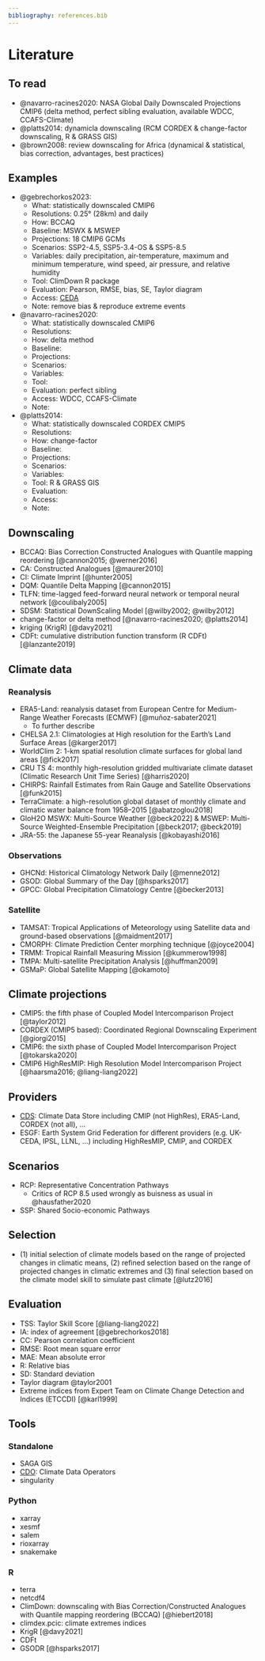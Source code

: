 ```yaml
---
bibliography: references.bib
---
```


# Literature {.unnumbered}

## To read

-   @navarro-racines2020: NASA Global Daily Downscaled Projections CMIP6 (delta method, perfect sibling evaluation, available WDCC, CCAFS-Climate)
-   @platts2014: dynamicla downscaling (RCM CORDEX & change-factor downscaling, R & GRASS GIS)
-   @brown2008: review downscaling for Africa (dynamical & statistical, bias correction, advantages, best practices)

## Examples

-   @gebrechorkos2023:
    -   What: statistically downscaled CMIP6
    -   Resolutions: 0.25° (28km) and daily
    -   How: BCCAQ
    -   Baseline: MSWX & MSWEP
    -   Projections: 18 CMIP6 GCMs
    -   Scenarios: SSP2-4.5, SSP5-3.4-OS & SSP5-8.5
    -   Variables: daily precipitation, air-temperature, maximum and minimum temperature, wind speed, air pressure, and relative humidity
    -   Tool: ClimDown R package
    -   Evaluation: Pearson, RMSE, bias, SE, Taylor diagram
    -   Access: [CEDA](https://catalogue.ceda.ac.uk/uuid/c107618f1db34801bb88a1e927b82317)
    -   Note: remove bias & reproduce extreme events
-   @navarro-racines2020:
    -   What: statistically downscaled CMIP6
    -   Resolutions:
    -   How: delta method
    -   Baseline:
    -   Projections:
    -   Scenarios:
    -   Variables:
    -   Tool:
    -   Evaluation: perfect sibling
    -   Access: WDCC, CCAFS-Climate
    -   Note:
-   @platts2014:
    -   What: statistically downscaled CORDEX CMIP5
    -   Resolutions:
    -   How: change-factor
    -   Baseline:
    -   Projections:
    -   Scenarios:
    -   Variables:
    -   Tool: R & GRASS GIS
    -   Evaluation:
    -   Access:
    -   Note:

## Downscaling

-   BCCAQ: Bias Correction Constructed Analogues with Quantile mapping reordering [@cannon2015; @werner2016]
-   CA: Constructed Analogues [@maurer2010]
-   CI: Climate Imprint [@hunter2005]
-   DQM: Quantile Delta Mapping [@cannon2015]
-   TLFN: time-lagged feed-forward neural network or temporal neural network [@coulibaly2005]
-   SDSM: Statistical DownScaling Model [@wilby2002; @wilby2012]
-   change-factor or delta method [@navarro-racines2020; @platts2014]
-   kriging (KrigR) [@davy2021]
-   CDFt: cumulative distribution function transform (R CDFt) [@lanzante2019]

## Climate data

### Reanalysis

-   ERA5-Land: reanalysis dataset from European Centre for Medium-Range Weather Forecasts (ECMWF) [@muñoz-sabater2021]
    -   To further describe
-   CHELSA 2.1: Climatologies at High resolution for the Earth's Land Surface Areas [@karger2017]
-   WorldClim 2: 1-km spatial resolution climate surfaces for global land areas [@fick2017]
-   CRU TS 4: monthly high-resolution gridded multivariate climate dataset (Climatic Research Unit Time Series) [@harris2020]
-   CHIRPS: Rainfall Estimates from Rain Gauge and Satellite Observations [@funk2015]
-   TerraClimate: a high-resolution global dataset of monthly climate and climatic water balance from 1958--2015 [@abatzoglou2018]
-   GloH2O MSWX: Multi-Source Weather [@beck2022] & MSWEP: Multi-Source Weighted-Ensemble Precipitation [@beck2017; @beck2019]
-   JRA-55: the Japanese 55-year Reanalysis [@kobayashi2016]

### Observations

-   GHCNd: Historical Climatology Network Daily [@menne2012]
-   GSOD: Global Summary of the Day [@hsparks2017]
-   GPCC: Global Precipitation Climatology Centre [@becker2013]

### Satellite

-   TAMSAT: Tropical Applications of Meteorology using Satellite data and ground-based observations [@maidment2017]
-   CMORPH: Climate Prediction Center morphing technique [@joyce2004]
-   TRMM: Tropical Rainfall Measuring Mission [@kummerow1998]
-   TMPA: Multi-satellite Precipitation Analysis [@huffman2009]
-   GSMaP: Global Satellite Mapping [@okamoto]

## Climate projections

-   CMIP5: the fifth phase of Coupled Model Intercomparison Project [@taylor2012]
-   CORDEX (CMIP5 based): Coordinated Regional Downscaling Experiment [@giorgi2015]
-   CMIP6: the sixth phase of Coupled Model Intercomparison Project [@tokarska2020]
-   CMIP6 HighResMIP: High Resolution Model Intercomparison Project [@haarsma2016; @liang-liang2022]

## Providers

-   [CDS](https://cds.climate.copernicus.eu/cdsapp#!/search): Climate Data Store including CMIP (not HighRes), ERA5-Land, CORDEX (not all), ...
-   ESGF: Earth System Grid Federation for different providers (e.g. UK-CEDA, IPSL, LLNL, ...) including HighResMIP, CMIP, and CORDEX

## Scenarios

-   RCP: Representative Concentration Pathways
    -   Critics of RCP 8.5 used wrongly as buisness as usual in @hausfather2020
-   SSP: Shared Socio-economic Pathways

## Selection

-   \(1\) initial selection of climate models based on the range of projected
    changes in climatic means, (2) refined selection based on the range of
    projected changes in climatic extremes and (3) final selection based on
    the climate model skill to simulate past climate [@lutz2016]

## Evaluation

-   TSS: Taylor Skill Score [@liang-liang2022]
-   IA: index of agreement [@gebrechorkos2018]
-   CC: Pearson correlation coefficient
-   RMSE: Root mean square error
-   MAE: Mean absolute error
-   R: Relative bias
-   SD: Standard deviation
-   Taylor diagram @taylor2001
-   Extreme indices from Expert Team on Climate Change Detection and Indices (ETCCDI) [@karl1999]

## Tools

### Standalone

-   SAGA GIS
-   [CDO](https://code.mpimet.mpg.de/projects/cdo): Climate Data Operators
-   singularity

### Python

-   xarray
-   xesmf
-   salem
-   rioxarray
-   snakemake

### R

-   terra
-   netcdf4
-   ClimDown: downscaling with Bias Correction/Constructed Analogues with Quantile mapping reordering (BCCAQ) [@hiebert2018]
-   climdex.pcic: climate extremes indices
-   KrigR [@davy2021]
-   CDFt
-   GSODR [@hsparks2017]

